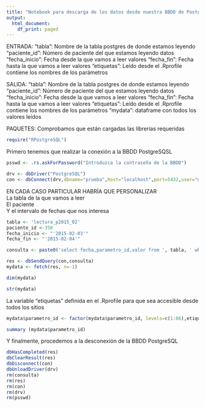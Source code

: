 ```yaml
---
title: "Notebook para descarga de los datos desde nuestra BBDD de PostgreSQL"
output:
  html_document:
    df_print: paged
---
```


ENTRADA: 
"tabla": Nombre de la tabla postgres de donde estamos leyendo
"paciente_id": Número de paciente del que estamos leyendo datos
"fecha_inicio": Fecha desde la que vamos a leer valores
"fecha_fin": Fecha hasta la que vamos a leer valores
"etiquetas": Leído desde el .Rprofile contiene los nombres de los parámetros

SALIDA: 
"tabla": Nombre de la tabla postgres de donde estamos leyendo
"paciente_id": Número de paciente del que estamos leyendo datos
"fecha_inicio": Fecha desde la que vamos a leer valores
"fecha_fin": Fecha hasta la que vamos a leer valores
"etiquetas": Leído desde el .Rprofile contiene los nombres de los parámetros
"mydata": dataframe con todos los valores leídos

PAQUETES:
Comprobamos que están cargadas las librerías requeridas
```r
require("RPostgreSQL")
```

Primero tenemos que realizar la conexión a la BBDD PostgreSQSL 
```r
psswd <- .rs.askForPassword("Introduzca la contraseña de la BBDD")
```

```r

drv <- dbDriver("PostgreSQL")
con <- dbConnect(drv,dbname="prueba",host="localhost",port=5432,user="medlinetec",password=psswd)
```


EN CADA CASO PARTICULAR HABRÍA QUE PERSONALIZAR \
La tabla de la que vamos a leer \
El paciente \
Y el intervalo de fechas que nos interesa \

```r
tabla <- 'lectura_p2015_02'
paciente_id <-358
fecha_inicio <- "'2015-02-03'"
fecha_fin <- "'2015-02-04'"

consulta <- paste0('select fecha,parametro_id,valor from ', tabla, ' where paciente_id=',paciente_id,' and fecha >= ',fecha_inicio, ' and fecha <= ', fecha_fin)
```


```r
res <- dbSendQuery(con,consulta)
mydata <- fetch(res, n=-1)
```

```r
dim(mydata)
```


```r
str(mydata)
```

La variable "etiquetas" definida en el .Rprofile para que sea accesible desde todos los sitios

```r
mydata$parametro_id <- factor(mydata$parametro_id, levels=c(1:86),etiquetas)
```


```r
summary (mydata$parametro_id)
```


Y finalmente, procedemos a la desconexión de la BBDD PostgreSQL
```r
dbHasCompleted(res)
dbClearResult(res)
dbDisconnect(con)
dbUnloadDriver(drv)
rm(consulta)
rm(res)
rm(con)
rm(drv)
rm(psswd)
```

